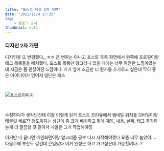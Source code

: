 ```yaml
---
title: "포스트 목록 2차 개편"
date: "2021/11/4 17:35"
tag: 
    - 블로그 공사
thumbnail: null
---
```


### 디자인 2차 개편

디자인을 또 변경했다,,,ㅎㅎ 큰 변화는 아니고 포스트 목록 화면에서 왼쪽에 프로필이랑 태그 목록들을 배치했다. 포스트 목록만 덩그러니 있을 때에는 너무 허전한 느낌이였는데 지금은 좀 괜찮아진 느낌이다. 저기 옆에 조금만 더 뭔가를 추가하고 싶은데 딱히 좋은 아이디어가 없어서 일단은 패스

<br/>

![포스트이미지](../../../post-images/20211104/포스팅.png)

<br/>

수정하다가 생각난건데 이왕 이렇게 된거 포스트 프리뷰에서 썸네일 위치를 모바일이랑 태블릿 세로?? 정도까지는 상단에 좀 크게 배치하고 밑에 제목, 내용, 날짜, 태그 추가하는게 더 깔끔할 것 같아서 내일은 그거 작업해야징

이거만 다 끝나면 메인화면이랑 알고리즘 공부 다시 시작해야겠다 요즘 너무 놀았어....다음주에 부산도 갈건데 큰일났다 이거 완성은 하고 가고싶은데 가능할려나...?